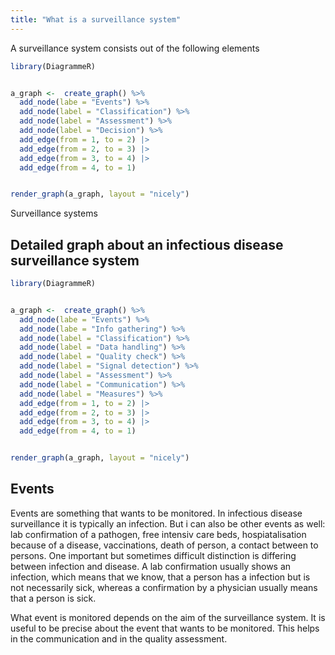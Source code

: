 ```yaml
---
title: "What is a surveillance system"
---
```


A surveillance system consists out of the following elements

```r
library(DiagrammeR)


a_graph <-  create_graph() %>%
  add_node(labe = "Events") %>%
  add_node(label = "Classification") %>%
  add_node(label = "Assessment") %>%
  add_node(label = "Decision") %>%
  add_edge(from = 1, to = 2) |> 
  add_edge(from = 2, to = 3) |> 
  add_edge(from = 3, to = 4) |> 
  add_edge(from = 4, to = 1) 


render_graph(a_graph, layout = "nicely")

```

Surveillance systems 



## Detailed graph about an infectious disease surveillance system
```r
library(DiagrammeR)


a_graph <-  create_graph() %>%
  add_node(labe = "Events") %>%
  add_node(labe = "Info gathering") %>%
  add_node(label = "Classification") %>%
  add_node(label = "Data handling") %>%
  add_node(label = "Quality check") %>%
  add_node(label = "Signal detection") %>%
  add_node(label = "Assessment") %>%
  add_node(label = "Communication") %>%
  add_node(label = "Measures") %>%
  add_edge(from = 1, to = 2) |> 
  add_edge(from = 2, to = 3) |> 
  add_edge(from = 3, to = 4) |> 
  add_edge(from = 4, to = 1) 


render_graph(a_graph, layout = "nicely")

```


## Events

Events are something that wants to be monitored. In infectious disease surveillance it is typically an infection. But i can also be other events as well: lab confirmation of a pathogen, free intensiv care beds, hospiatalisation because of a disease, vaccinations, death of person, a contact between to persons. One important but sometimes difficult distinction is differing between infection and disease. A lab confirmation usually shows an infection, which means that we know, that a person has a infection but is not necessarily sick, whereas a confirmation by a physician usually means that a person is sick. 

What event is monitored depends on the aim of the surveillance system. It is useful to be precise about the event that wants to be monitored. This helps in the communication and in the quality assessment. 
